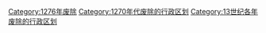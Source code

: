 [[Category:1276年废除|Category:1276年废除]]
[[Category:1270年代废除的行政区划|Category:1270年代废除的行政区划]]
[[Category:13世纪各年废除的行政区划|Category:13世纪各年废除的行政区划]]